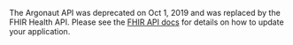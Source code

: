 The Argonaut API was deprecated on Oct 1, 2019 and was replaced by the FHIR Health API. Please see the [FHIR API docs](/explore/fhir) for details on how to update your application.